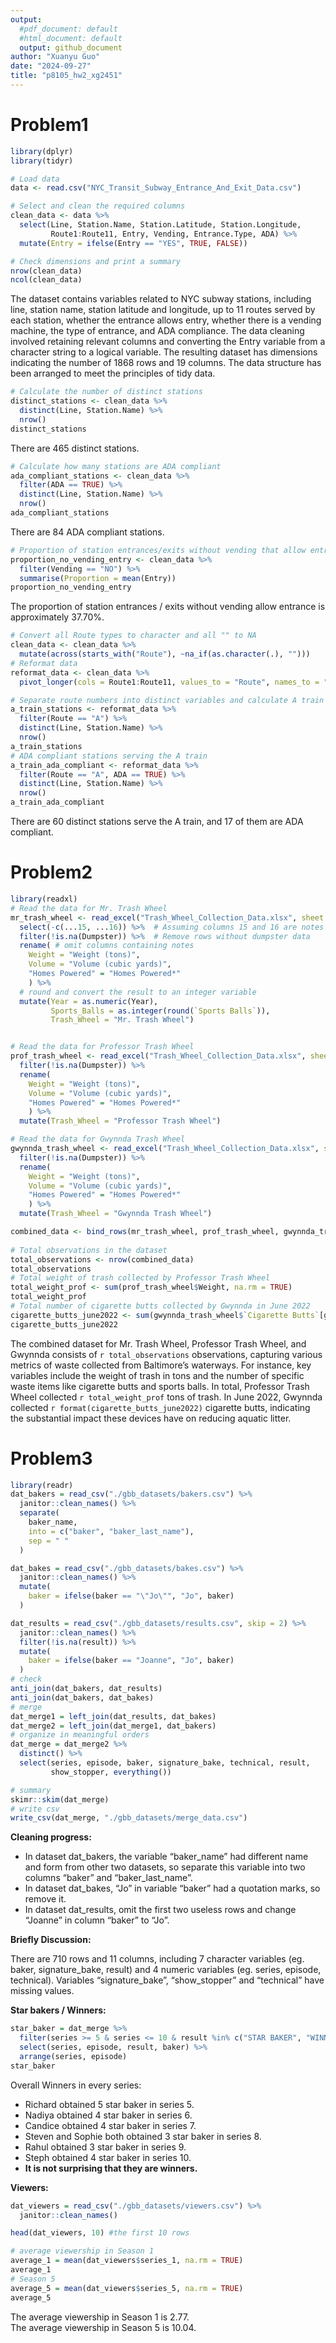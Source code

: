 ```yaml
---
output:
  #pdf_document: default
  #html_document: default
  output: github_document
author: "Xuanyu Guo"
date: "2024-09-27"
title: "p8105_hw2_xg2451"
---
```

# Problem1
```r
library(dplyr)
library(tidyr)

# Load data
data <- read.csv("NYC_Transit_Subway_Entrance_And_Exit_Data.csv")

# Select and clean the required columns
clean_data <- data %>%
  select(Line, Station.Name, Station.Latitude, Station.Longitude,
         Route1:Route11, Entry, Vending, Entrance.Type, ADA) %>%
  mutate(Entry = ifelse(Entry == "YES", TRUE, FALSE))
```
```r
# Check dimensions and print a summary
nrow(clean_data)
ncol(clean_data)
```
The dataset contains variables related to NYC subway stations, including line, station name, station latitude and longitude, up to 11 routes served by each station, whether the entrance allows entry, whether there is a vending machine, the type of entrance, and ADA compliance. The data cleaning involved retaining relevant columns and converting the Entry variable from a character string to a logical variable. The resulting dataset has dimensions indicating the number of 1868 rows and 19 columns. The data structure has been arranged to meet the principles of tidy data.

```r
# Calculate the number of distinct stations
distinct_stations <- clean_data %>%
  distinct(Line, Station.Name) %>%
  nrow()
distinct_stations
```
There are 465 distinct stations.
```r
# Calculate how many stations are ADA compliant
ada_compliant_stations <- clean_data %>%
  filter(ADA == TRUE) %>%
  distinct(Line, Station.Name) %>%
  nrow()
ada_compliant_stations
```
There are 84 ADA compliant stations.
```r
# Proportion of station entrances/exits without vending that allow entrance
proportion_no_vending_entry <- clean_data %>%
  filter(Vending == "NO") %>%
  summarise(Proportion = mean(Entry))
proportion_no_vending_entry
```
The proportion of station entrances / exits without vending allow entrance is approximately 37.70%.
```r
# Convert all Route types to character and all "" to NA
clean_data <- clean_data %>%
  mutate(across(starts_with("Route"), ~na_if(as.character(.), "")))
# Reformat data
reformat_data <- clean_data %>%
  pivot_longer(cols = Route1:Route11, values_to = "Route", names_to = "Route_Num", values_drop_na = TRUE)
```
```r
# Separate route numbers into distinct variables and calculate A train stations
a_train_stations <- reformat_data %>%
  filter(Route == "A") %>%
  distinct(Line, Station.Name) %>%
  nrow()
a_train_stations
# ADA compliant stations serving the A train
a_train_ada_compliant <- reformat_data %>%
  filter(Route == "A", ADA == TRUE) %>%
  distinct(Line, Station.Name) %>%
  nrow()
a_train_ada_compliant
```
There are 60 distinct stations serve the A train, and 17 of them are ADA compliant.

# Problem2
```r
library(readxl)
# Read the data for Mr. Trash Wheel
mr_trash_wheel <- read_excel("Trash_Wheel_Collection_Data.xlsx", sheet = "Mr. Trash Wheel") %>%
  select(-c(...15, ...16)) %>%  # Assuming columns 15 and 16 are notes
  filter(!is.na(Dumpster)) %>%  # Remove rows without dumpster data
  rename( # omit columns containing notes
    Weight = "Weight (tons)",
    Volume = "Volume (cubic yards)",
    "Homes Powered" = "Homes Powered*"
    ) %>%
  # round and convert the result to an integer variable
  mutate(Year = as.numeric(Year),
         Sports_Balls = as.integer(round(`Sports Balls`)),
         Trash_Wheel = "Mr. Trash Wheel")


# Read the data for Professor Trash Wheel
prof_trash_wheel <- read_excel("Trash_Wheel_Collection_Data.xlsx", sheet = "Professor Trash Wheel") %>%
  filter(!is.na(Dumpster)) %>%  
  rename( 
    Weight = "Weight (tons)",
    Volume = "Volume (cubic yards)",
    "Homes Powered" = "Homes Powered*"
    ) %>%
  mutate(Trash_Wheel = "Professor Trash Wheel")

# Read the data for Gwynnda Trash Wheel
gwynnda_trash_wheel <- read_excel("Trash_Wheel_Collection_Data.xlsx", sheet = "Gwynnda Trash Wheel") %>%
  filter(!is.na(Dumpster)) %>%  
  rename(
    Weight = "Weight (tons)",
    Volume = "Volume (cubic yards)",
    "Homes Powered" = "Homes Powered*"
    ) %>%
  mutate(Trash_Wheel = "Gwynnda Trash Wheel")
```
```r
combined_data <- bind_rows(mr_trash_wheel, prof_trash_wheel, gwynnda_trash_wheel)
                           
# Total observations in the dataset
total_observations <- nrow(combined_data)
total_observations
# Total weight of trash collected by Professor Trash Wheel
total_weight_prof <- sum(prof_trash_wheel$Weight, na.rm = TRUE)
total_weight_prof
# Total number of cigarette butts collected by Gwynnda in June 2022
cigarette_butts_june2022 <- sum(gwynnda_trash_wheel$`Cigarette Butts`[gwynnda_trash_wheel$Month == "June" & gwynnda_trash_wheel$Year == 2022], na.rm = TRUE)
cigarette_butts_june2022
```
The combined dataset for Mr. Trash Wheel, Professor Trash Wheel, and Gwynnda consists of `r total_observations` observations, capturing various metrics of waste collected from Baltimore's waterways. For instance, key variables include the weight of trash in tons and the number of specific waste items like cigarette butts and sports balls. In total, Professor Trash Wheel collected `r total_weight_prof` tons of trash. In June 2022, Gwynnda collected `r format(cigarette_butts_june2022)` cigarette butts, indicating the substantial impact these devices have on reducing aquatic litter.

# Problem3

```r
library(readr)
dat_bakers = read_csv("./gbb_datasets/bakers.csv") %>% 
  janitor::clean_names() %>% 
  separate(
    baker_name, 
    into = c("baker", "baker_last_name"), 
    sep = " "
  ) 

dat_bakes = read_csv("./gbb_datasets/bakes.csv") %>% 
  janitor::clean_names() %>% 
  mutate(
    baker = ifelse(baker == "\"Jo\"", "Jo", baker)
  )

dat_results = read_csv("./gbb_datasets/results.csv", skip = 2) %>% 
  janitor::clean_names() %>% 
  filter(!is.na(result)) %>% 
  mutate(
    baker = ifelse(baker == "Joanne", "Jo", baker)
  )
# check 
anti_join(dat_bakers, dat_results)
anti_join(dat_bakers, dat_bakes)
# merge
dat_merge1 = left_join(dat_results, dat_bakes) 
dat_merge2 = left_join(dat_merge1, dat_bakers)
# organize in meaningful orders
dat_merge = dat_merge2 %>% 
  distinct() %>% 
  select(series, episode, baker, signature_bake, technical, result, 
         show_stopper, everything())
```
```r
# summary
skimr::skim(dat_merge)
# write csv
write_csv(dat_merge, "./gbb_datasets/merge_data.csv")
```

**Cleaning progress:**

- In dataset dat_bakers, the variable "baker_name" had different name and form 
from other two datasets, so separate this variable into two columns "baker" and "baker_last_name".
- In dataset dat_bakes, "Jo" in variable "baker" had a quotation marks, so remove it. 
- In dataset dat_results, omit the first two useless rows and change "Joanne"
in column "baker" to "Jo". 

**Briefly Discussion:**

There are 710 rows and 11 columns, including 7 character variables (eg. baker, signature_bake, result) and 4 numeric variables (eg. series, episode, technical). 
Variables "signature_bake", "show_stopper" and "technical" have missing values.

**Star bakers / Winners:**

```r
star_baker = dat_merge %>% 
  filter(series >= 5 & series <= 10 & result %in% c("STAR BAKER", "WINNER")) %>% 
  select(series, episode, result, baker) %>% 
  arrange(series, episode)
star_baker
```
  Overall Winners in every series:

- Richard obtained 5 star baker in series 5.
- Nadiya obtained 4 star baker in series 6. 
- Candice obtained 4 star baker in series 7. 
- Steven and Sophie both obtained 3 star baker in series 8. 
- Rahul obtained 3 star baker in series 9. 
- Steph obtained 4 star baker in series 10. 
- **It is not surprising that they are winners.**

**Viewers:**

```r
dat_viewers = read_csv("./gbb_datasets/viewers.csv") %>% 
  janitor::clean_names()

head(dat_viewers, 10) #the first 10 rows
```

```r
# average viewership in Season 1
average_1 = mean(dat_viewers$series_1, na.rm = TRUE) 
average_1
# Season 5
average_5 = mean(dat_viewers$series_5, na.rm = TRUE)
average_5
```

The average viewership in Season 1 is 2.77. 
\
The average viewership in Season 5 is 10.04. 

















